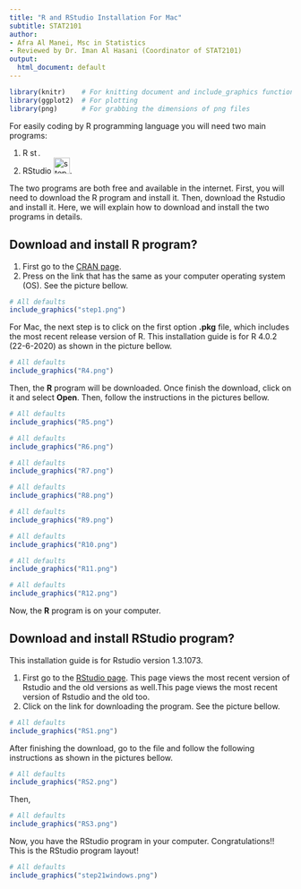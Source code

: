 ```yaml
---
title: "R and RStudio Installation For Mac"
subtitle: STAT2101
author: 
- Afra Al Manei, Msc in Statistics
- Reviewed by Dr. Iman Al Hasani (Coordinator of STAT2101)
output:
  html_document: default
---
```

```r
library(knitr)    # For knitting document and include_graphics function
library(ggplot2)  # For plotting
library(png)      # For grabbing the dimensions of png files
```


For easily coding by R programming language you will need two main programs:

1. R ![step 1](r.png){width=0.15in}.
2. RStudio ![step 1](rstudio.png){width=0.3in}.

The two programs are both free and available in the internet. First, you will need to download the R program and install it. Then, download the Rstudio and install it.
Here, we will explain how to download and install the two programs in details.

## \color{blue} Download and install R program?

1. First go to the [CRAN page](https://cran.r-project.org/).
2. Press on the link that has the same as your computer operating system (OS). See the picture bellow.

```r
# All defaults
include_graphics("step1.png")
```

\newpage

For Mac, the next step is to click on the first option **.pkg** file, which includes the most recent release version of R. This installation guide is for R 4.0.2 (22-6-2020) as shown in the picture bellow.
\vspace{0.3cm}
```r
# All defaults
include_graphics("R4.png")
```

\vspace{0.3cm}
Then, the **R** program will be downloaded. Once finish the download, click on it and select **Open**. Then, follow the instructions in the pictures bellow.
\vspace{0.3cm}
```r
# All defaults
include_graphics("R5.png")
```


```r
# All defaults
include_graphics("R6.png")
```


```r
# All defaults
include_graphics("R7.png")
```

```r
# All defaults
include_graphics("R8.png")
```

```r
# All defaults
include_graphics("R9.png")
```


```r
# All defaults
include_graphics("R10.png")
```

```r
# All defaults
include_graphics("R11.png")
```

```r
# All defaults
include_graphics("R12.png")
```

Now, the **R** program is on your computer.

\newpage

## \color{blue} Download and install RStudio program?
This installation guide is for Rstudio version 1.3.1073.

1. First go to the [RStudio page](https://rstudio.com/products/rstudio/download/). This page views the most recent version of Rstudio and the old versions as well.This page views the most recent version of Rstudio and the old too.
2. Click on the link for downloading the program. See the picture bellow.

```r
# All defaults
include_graphics("RS1.png")
```

After finishing the download, go to the file and follow the following instructions as shown in the pictures bellow.
```r
# All defaults
include_graphics("RS2.png")
```

Then,
```r
# All defaults
include_graphics("RS3.png")
```

Now, you have the RStudio program in your computer. \large Congratulations!!
\newpage
This is the RStudio program layout!

```r
# All defaults
include_graphics("step21windows.png")
```


